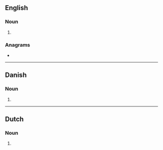 ==English==

===Noun===
{{head|en|noun form}}

# {{plural of|en|trapper}}

===Anagrams===
* {{anagrams|en|a=aepprrst|strapper}}

----

==Danish==

===Noun===
{{head|da|noun form|g=c}}

# {{inflection of|da|trappe||indef|gen|p}}

----

==Dutch==

===Noun===
{{head|nl|noun form}}

# {{nl-noun form of|pl|trapper}}